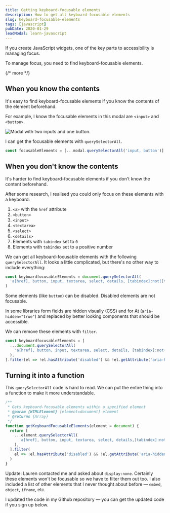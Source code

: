 ```yaml
---
title: Getting keyboard-focusable elements
description: How to get all keyboard-focusable elements
slug: keyboard-focusable-elements
tags: [javascript]
pubDate: 2020-01-29
leadModal: learn-javascript
---
```


If you create JavaScript widgets, one of the key parts to accessibility is managing focus.

To manage focus, you need to find keyboard-focusable elements.

{/* more */}

## When you know the contents

It's easy to find keyboard-focusable elements if you know the contents of the element beforehand.

For example, I know the focusable elements in this modal are `<input>` and `<button>`.

<Image
  src="/assets/2020/get-focusables/modal.png"
  alt="Modal with two inputs and one button."
/>

I can get the focusable elements with `querySelectorAll`.

```js
const focusableElements = [...modal.querySelectorAll('input, button')]
```

## When you don't know the contents

It's harder to find keyboard-focusable elements if you don't know the content beforehand.

After some research, I realised you could only focus on these elements with a keyboard:

1. `<a>` with the `href` attribute
2. `<button>`
3. `<input>`
4. `<textarea>`
5. `<select>`
6. `<details>`
7. Elements with `tabindex` set to `0`
8. Elements with `tabindex` set to a positive number

We can get all keyboard-focusable elements with the following `querySelectorAll`. It looks a little complicated, but there's no other way to include everything:

```js
const keyboardfocusableElements = document.querySelectorAll(
  'a[href], button, input, textarea, select, details, [tabindex]:not([tabindex="-1"])',
)
```

Some elements (like `button`) can be disabled. Disabled elements are not focusable.

In some libraries form fields are hidden visually (CSS) and for At (`aria-hidden="true"`) and replaced by better looking components that should be accessible.

We can remove these elements with `filter`.

```js
const keyboardfocusableElements = [
  ...document.querySelectorAll(
    'a[href], button, input, textarea, select, details, [tabindex]:not([tabindex="-1"])',
  ),
].filter(el => !el.hasAttribute('disabled') && !el.getAttribute('aria-hidden'))
```

## Turning it into a function

This `querySelectorAll` code is hard to read. We can put the entire thing into a function to make it more understandable.

```js
/**
 * Gets keyboard-focusable elements within a specified element
 * @param {HTMLElement} [element=document] element
 * @returns {Array}
 */
function getKeyboardFocusableElements(element = document) {
  return [
    ...element.querySelectorAll(
      'a[href], button, input, textarea, select, details,[tabindex]:not([tabindex="-1"])',
    ),
  ].filter(
    el => !el.hasAttribute('disabled') && !el.getAttribute('aria-hidden'),
  )
}
```

Update: Lauren contacted me and asked about `display:none`. Certainly these elements won't be focusable so we have to filter them out too. I also included a list of other elements that I never thought about before — `embed`, `object`, `iframe`, etc.

I updated the code in my Github repository — you can get the updated code if you sign up below.
